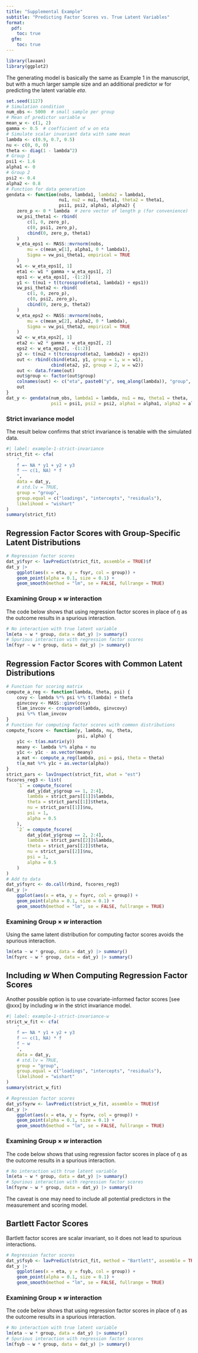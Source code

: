 ```yaml
---
title: "Supplemental Example"
subtitle: "Predicting Factor Scores vs. True Latent Variables"
format:
  pdf:
    toc: true
  gfm:
    toc: true
---
```


```r
library(lavaan)
library(ggplot2)
```

The generating model is basically the same as Example 1 in the manuscript, but with a much larger sample size and an additional predictor $w$ for predicting the latent variable $eta$.

```r
set.seed(1127)
# Simulation condition
num_obs <- 5000  # small sample per group
# Mean of predictor variable w
mean_w <- c(1, 2)
gamma <- 0.5  # coefficient of w on eta
# Simulate scalar invariant data with same mean
lambda <- c(0.9, 0.7, 0.5)
nu <- c(0, 0, 0)
theta <- diag(1 - lambda^2)
# Group 1
psi1 <- 1.6
alpha1 <- 0
# Group 2
psi2 <- 0.4
alpha2 <- 0.8
# Function for data generation
gendata <- function(nobs, lambda1, lambda2 = lambda1,
                    nu1, nu2 = nu1, theta1, theta2 = theta1,
                    psi1, psi2, alpha1, alpha2) {
    zero_p <- 0 * lambda  # zero vector of length p (for convenience)
    vw_psi_theta1 <- rbind(
        c(1, 0, zero_p),
        c(0, psi1, zero_p),
        cbind(0, zero_p, theta1)
    )
    w_eta_eps1 <- MASS::mvrnorm(nobs,
        mu = c(mean_w[1], alpha1, 0 * lambda1),
        Sigma = vw_psi_theta1, empirical = TRUE
    )
    w1 <- w_eta_eps1[, 1]
    eta1 <- w1 * gamma + w_eta_eps1[, 2]
    eps1 <- w_eta_eps1[, -(1:2)]
    y1 <- t(nu1 + t(tcrossprod(eta1, lambda1) + eps1))
    vw_psi_theta2 <- rbind(
        c(1, 0, zero_p),
        c(0, psi2, zero_p),
        cbind(0, zero_p, theta2)
    )
    w_eta_eps2 <- MASS::mvrnorm(nobs,
        mu = c(mean_w[2], alpha2, 0 * lambda),
        Sigma = vw_psi_theta2, empirical = TRUE
    )
    w2 <- w_eta_eps2[, 1]
    eta2 <- w2 * gamma + w_eta_eps2[, 2]
    eps2 <- w_eta_eps2[, -(1:2)]
    y2 <- t(nu2 + t(tcrossprod(eta2, lambda2) + eps2))
    out <- rbind(cbind(eta1, y1, group = 1, w = w1),
                 cbind(eta2, y2, group = 2, w = w2))
    out <- data.frame(out)
    out$group <- factor(out$group)
    colnames(out) <- c("eta", paste0("y", seq_along(lambda)), "group", "w")
    out
}
dat_y <- gendata(num_obs, lambda1 = lambda, nu1 = nu, theta1 = theta,
                 psi1 = psi1, psi2 = psi2, alpha1 = alpha1, alpha2 = alpha2)
```

### Strict invariance model

The result below confirms that strict invariance is tenable with the simulated data.

```r
#| label: example-1-strict-invariance
strict_fit <- cfa(
    "
    f =~ NA * y1 + y2 + y3
    f ~~ c(1, NA) * f
    ",
    data = dat_y,
    # std.lv = TRUE,
    group = "group",
    group.equal = c("loadings", "intercepts", "residuals"),
    likelihood = "wishart"
)
summary(strict_fit)
```

## Regression Factor Scores with Group-Specific Latent Distributions

```r
# Regression factor scores
dat_y$fsyr <- lavPredict(strict_fit, assemble = TRUE)$f
dat_y |>
    ggplot(aes(x = eta, y = fsyr, col = group)) +
    geom_point(alpha = 0.1, size = 0.1) +
    geom_smooth(method = "lm", se = FALSE, fullrange = TRUE)
```

### Examining Group $\times$ $w$ interaction

The code below shows that using regression factor scores in place of $\eta$ as the outcome results in a spurious interaction.

```r
# No interaction with true latent variable
lm(eta ~ w * group, data = dat_y) |> summary()
# Spurious interaction with regression factor scores
lm(fsyr ~ w * group, data = dat_y) |> summary()
```

## Regression Factor Scores with Common Latent Distributions

```r
# Function for scoring matrix
compute_a_reg <- function(lambda, theta, psi) {
    covy <- lambda %*% psi %*% t(lambda) + theta
    ginvcovy <- MASS::ginv(covy)
    tlam_invcov <- crossprod(lambda, ginvcovy)
    psi %*% tlam_invcov
}
# Function for computing factor scores with common distributions
compute_fscore <- function(y, lambda, nu, theta,
                           psi, alpha) {
    y1c <- t(as.matrix(y))
    meany <- lambda %*% alpha + nu
    y1c <- y1c - as.vector(meany)
    a_mat <- compute_a_reg(lambda, psi = psi, theta = theta)
    t(a_mat %*% y1c + as.vector(alpha))
}
strict_pars <- lavInspect(strict_fit, what = "est")
fscores_reg3 <- list(
    `1` = compute_fscore(
        dat_y[dat_y$group == 1, 2:4],
        lambda = strict_pars[[1]]$lambda,
        theta = strict_pars[[1]]$theta,
        nu = strict_pars[[1]]$nu,
        psi = 1,
        alpha = 0.5
    ),
    `2` = compute_fscore(
        dat_y[dat_y$group == 2, 2:4],
        lambda = strict_pars[[2]]$lambda,
        theta = strict_pars[[2]]$theta,
        nu = strict_pars[[2]]$nu,
        psi = 1,
        alpha = 0.5
    )
)
# Add to data
dat_y$fsyrc <- do.call(rbind, fscores_reg3)
dat_y |>
    ggplot(aes(x = eta, y = fsyrc, col = group)) +
    geom_point(alpha = 0.1, size = 0.1) +
    geom_smooth(method = "lm", se = FALSE, fullrange = TRUE)
```

### Examining Group $\times$ $w$ interaction

Using the same latent distribution for computing factor scores avoids the spurious interaction.

```r
lm(eta ~ w * group, data = dat_y) |> summary()
lm(fsyrc ~ w * group, data = dat_y) |> summary()
```

## Including $w$ When Computing Regression Factor Scores

Another possible option is to use covariate-informed factor scores [see @xxx] by including $w$ in the strict invariance model.

```r
#| label: example-1-strict-invariance-w
strict_w_fit <- cfa(
    "
    f =~ NA * y1 + y2 + y3
    f ~~ c(1, NA) * f
    f ~ w
    ",
    data = dat_y,
    # std.lv = TRUE,
    group = "group",
    group.equal = c("loadings", "intercepts", "residuals"),
    likelihood = "wishart"
)
summary(strict_w_fit)
```

```r
# Regression factor scores
dat_y$fsyrw <- lavPredict(strict_w_fit, assemble = TRUE)$f
dat_y |>
    ggplot(aes(x = eta, y = fsyrw, col = group)) +
    geom_point(alpha = 0.1, size = 0.1) +
    geom_smooth(method = "lm", se = FALSE, fullrange = TRUE)
```

### Examining Group $\times$ $w$ interaction

The code below shows that using regression factor scores in place of $\eta$ as the outcome results in a spurious interaction.

```r
# No interaction with true latent variable
lm(eta ~ w * group, data = dat_y) |> summary()
# Spurious interaction with regression factor scores
lm(fsyrw ~ w * group, data = dat_y) |> summary()
```

The caveat is one may need to include all potential predictors in the measurement and scoring model. 

## Bartlett Factor Scores

Bartlett factor scores are scalar invariant, so it does not lead to spurious interactions.

```r
# Regression factor scores
dat_y$fsyb <- lavPredict(strict_fit, method = "Bartlett", assemble = TRUE)$f
dat_y |>
    ggplot(aes(x = eta, y = fsyb, col = group)) +
    geom_point(alpha = 0.1, size = 0.1) +
    geom_smooth(method = "lm", se = FALSE, fullrange = TRUE)
```

### Examining Group $\times$ $w$ interaction

The code below shows that using regression factor scores in place of $\eta$ as the outcome results in a spurious interaction.

```r
# No interaction with true latent variable
lm(eta ~ w * group, data = dat_y) |> summary()
# Spurious interaction with regression factor scores
lm(fsyb ~ w * group, data = dat_y) |> summary()
```
